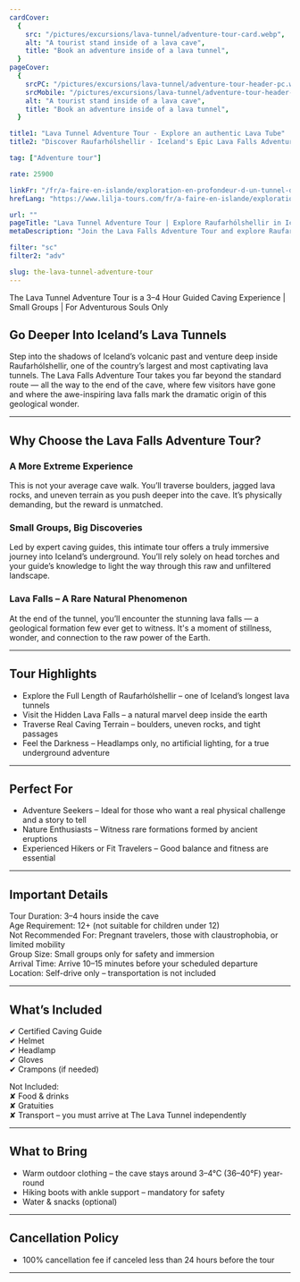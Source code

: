 ```yaml
---
cardCover:
  {
    src: "/pictures/excursions/lava-tunnel/adventure-tour-card.webp",
    alt: "A tourist stand inside of a lava cave",
    title: "Book an adventure inside of a lava tunnel",
  }
pageCover:
  {
    srcPC: "/pictures/excursions/lava-tunnel/adventure-tour-header-pc.webp",
    srcMobile: "/pictures/excursions/lava-tunnel/adventure-tour-header-mobile.webp",
    alt: "A tourist stand inside of a lava cave",
    title: "Book an adventure inside of a lava tunnel",
  }

title1: "Lava Tunnel Adventure Tour - Explore an authentic Lava Tube"
title2: "Discover Raufarhólshellir - Iceland's Epic Lava Falls Adventure"

tag: ["Adventure tour"]

rate: 25900

linkFr: "/fr/a-faire-en-islande/exploration-en-profondeur-d-un-tunnel-de-lave"
hrefLang: "https://www.lilja-tours.com/fr/a-faire-en-islande/exploration-en-profondeur-d-un-tunnel-de-lave"

url: ""
pageTitle: "Lava Tunnel Adventure Tour | Explore Raufarhólshellir in Iceland"
metaDescription: "Join the Lava Falls Adventure Tour and explore Raufarhólshellir, one of Iceland’s longest lava tunnels. Traverse rugged terrain, see rare lava falls, and experience true underground exploration. Book now!"

filter: "sc"
filter2: "adv"

slug: the-lava-tunnel-adventure-tour
---
```


The Lava Tunnel Adventure Tour is a 3–4 Hour Guided Caving Experience | Small Groups | For Adventurous Souls Only

## Go Deeper Into Iceland’s Lava Tunnels

Step into the shadows of Iceland’s volcanic past and venture deep inside Raufarhólshellir, one of the country’s largest and most captivating lava tunnels. The Lava Falls Adventure Tour takes you far beyond the standard route — all the way to the end of the cave, where few visitors have gone and where the awe-inspiring lava falls mark the dramatic origin of this geological wonder.

---

## Why Choose the Lava Falls Adventure Tour?

### A More Extreme Experience

This is not your average cave walk. You’ll traverse boulders, jagged lava rocks, and uneven terrain as you push deeper into the cave. It’s physically demanding, but the reward is unmatched.

### Small Groups, Big Discoveries

Led by expert caving guides, this intimate tour offers a truly immersive journey into Iceland’s underground. You’ll rely solely on head torches and your guide’s knowledge to light the way through this raw and unfiltered landscape.

### Lava Falls – A Rare Natural Phenomenon

At the end of the tunnel, you’ll encounter the stunning lava falls — a geological formation few ever get to witness. It's a moment of stillness, wonder, and connection to the raw power of the Earth.

---

## Tour Highlights

- Explore the Full Length of Raufarhólshellir – one of Iceland’s longest lava tunnels
- Visit the Hidden Lava Falls – a natural marvel deep inside the earth
- Traverse Real Caving Terrain – boulders, uneven rocks, and tight passages
- Feel the Darkness – Headlamps only, no artificial lighting, for a true underground adventure

---

## Perfect For

- Adventure Seekers – Ideal for those who want a real physical challenge and a story to tell
- Nature Enthusiasts – Witness rare formations formed by ancient eruptions
- Experienced Hikers or Fit Travelers – Good balance and fitness are essential

---

## Important Details

Tour Duration: 3–4 hours inside the cave  
Age Requirement: 12+ (not suitable for children under 12)  
Not Recommended For: Pregnant travelers, those with claustrophobia, or limited mobility  
Group Size: Small groups only for safety and immersion  
Arrival Time: Arrive 10–15 minutes before your scheduled departure  
Location: Self-drive only – transportation is not included

---

## What’s Included

✔ Certified Caving Guide  
✔ Helmet  
✔ Headlamp  
✔ Gloves  
✔ Crampons (if needed)

Not Included:  
✘ Food & drinks  
✘ Gratuities  
✘ Transport – you must arrive at The Lava Tunnel independently

---

## What to Bring

- Warm outdoor clothing – the cave stays around 3–4°C (36–40°F) year-round
- Hiking boots with ankle support – mandatory for safety
- Water & snacks (optional)

---

## Cancellation Policy

- 100% cancellation fee if canceled less than 24 hours before the tour

---

<script
  type="text/javascript"
  src="https://widgets.bokun.io/assets/javascripts/apps/build/BokunWidgetsLoader.js?bookingChannelUUID=97236c68-b945-4a96-8587-660bdc4c45fd"
  async
></script>

<div
  class="bokunWidget"
  data-src="https://widgets.bokun.io/online-sales/97236c68-b945-4a96-8587-660bdc4c45fd/experience-calendar/10987"
></div>
